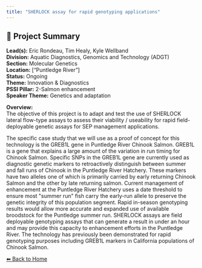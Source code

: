 ```yaml
---
title: "SHERLOCK assay for rapid genotyping applications"
---
```


## 🧬 Project Summary

**Lead(s):** Eric Rondeau, Tim Healy, Kyle Wellband  
**Division:** Aquatic Diagnostics, Genomics and Technology (ADGT)  
**Section:** Molecular Genetics  
**Location:** ["Puntledge River"]  
**Status:** Ongoing  
**Theme:** Innovation & Diagnostics  
**PSSI Pillar:** 2-Salmon enhancement  
**Speaker Theme:** Genetics and adaptation  

**Overview:**  
The objective of this project is to adapt and test the use of SHERLOCK lateral
flow-type assays to assess their viability / useability for rapid field-
deployable genetic assays for SEP management applications.

The specific case study that we will use as a proof of concept for this
technology is the GREB1L gene in Puntledge River Chinook Salmon. GREB1L is a
gene that explains a large amount of the variation in run timing for Chinook
Salmon. Specific SNPs in the GREB1L gene are currently used as diagnostic
genetic markers to retroactively distinguish between summer and fall runs of
Chinook in the Puntledge River Hatchery. These markers have two alleles one of
which is primarily carried by early returning Chinook Salmon and the other by
late returning salmon. Current management of enhancement at the Puntledge
River Hatchery uses a date threshold to ensure most &quot;summer run&quot; fish carry
the early-run allele to preserve the genetic integrity of this population
segment. Rapid in-season genotyping results would allow more accurate and
expanded use of available broodstock for the Puntledge summer run. SHERLOCK
assays are field deployable genotyping assays that can generate a result in
under an hour and may provide this capacity to enhancement efforts in the
Puntledge River. The technology has previously been demonstrated for rapid
genotyping purposes including GREB1L markers in California populations of
Chinook Salmon.



[⬅ Back to Home](../index.qmd)
